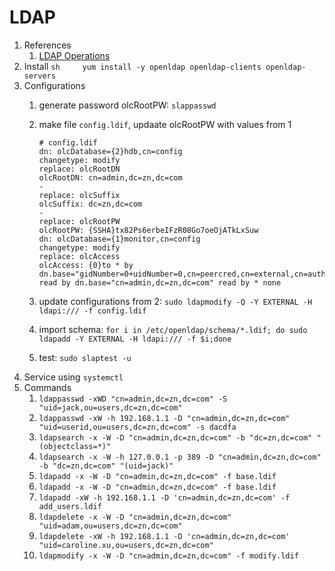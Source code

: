 # LDAP

1. References
    1. [LDAP Operations](https://docs.oracle.com/cd/E19693-01/819-0995/6n3cq3apv/index.html)
3. Install
    ```sh
    yum install -y openldap openldap-clients openldap-servers
    ```
4. Configurations
    1. generate password olcRootPW: `slappasswd`
    2. make file `config.ldif`, updaate olcRootPW with values from 1

        ```ldif
        # config.ldif
        dn: olcDatabase={2}hdb,cn=config
        changetype: modify
        replace: olcRootDN 
        olcRootDN: cn=admin,dc=zn,dc=com
        -
        replace: olcSuffix
        olcSuffix: dc=zn,dc=com
        -
        replace: olcRootPW
        olcRootPW: {SSHA}tx82Ps6erbeIFzR08Go7oeOjATkLxSuw
        dn: olcDatabase={1}monitor,cn=config
        changetype: modify
        replace: olcAccess
        olcAccess: {0}to * by dn.base="gidNumber=0+uidNumber=0,cn=peercred,cn=external,cn=auth"
        read by dn.base="cn=admin,dc=zn,dc=com" read by * none
        ```
    3. update configurations from 2: `sudo ldapmodify -Q -Y EXTERNAL -H ldapi:/// -f config.ldif`
    4. import schema: `for i in /etc/openldap/schema/*.ldif; do sudo ldapadd -Y EXTERNAL -H ldapi:/// -f $i;done`
    5. test: `sudo slaptest -u`
5. Service using `systemctl`
6. Commands
    1. `ldappasswd -xWD "cn=admin,dc=zn,dc=com" -S "uid=jack,ou=users,dc=zn,dc=com"`
    2. `ldappasswd -xW -h 192.168.1.1 -D "cn=admin,dc=zn,dc=com" "uid=userid,ou=users,dc=zn,dc=com" -s dacdfa`
    3. `ldapsearch -x -W -D "cn=admin,dc=zn,dc=com" -b "dc=zn,dc=com" "(objectclass=*)"`
    4. `ldapsearch -x -W -h 127.0.0.1 -p 389 -D "cn=admin,dc=zn,dc=com" -b "dc=zn,dc=com" "(uid=jack)"`
    5. `ldapadd -x -W -D "cn=admin,dc=zn,dc=com" -f base.ldif`
    6. `ldapadd -x -W -D "cn=admin,dc=zn,dc=com" -f base.ldif`
    7. `ldapadd -xW -h 192.168.1.1 -D 'cn=admin,dc=zn,dc=com' -f add_users.ldif`
    8. `ldapdelete -x -W -D "cn=admin,dc=zn,dc=com" "uid=adam,ou=users,dc=zn,dc=com"`
    9. `ldapdelete -xW -h 192.168.1.1 -D 'cn=admin,dc=zn,dc=com' "uid=caroline.xu,ou=users,dc=zn,dc=com"`
    10. `ldapmodify -x -W -D "cn=admin,dc=zn,dc=com" -f modify.ldif`
